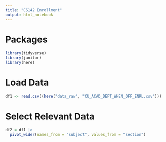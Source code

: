 ```yaml
---
title: "CS142 Enrollment"
output: html_notebook
---
```



# Packages

```r
library(tidyverse)
library(janitor)
library(here)
```

# Load Data

```r
df1 <- read.csv((here("data_raw", "CU_ACAD_DEPT_WHEN_OFF_ENRL.csv"))) |> clean_names()
```

# Select Relevant Data 

```r
df2 = df1 |>
  pivot_wider(names_from = "subject", values_from = "section")
```

